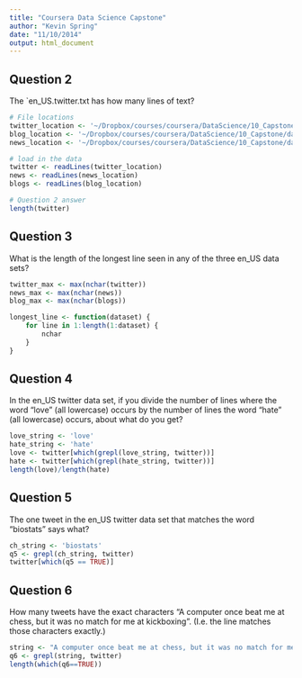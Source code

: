 ```yaml
---
title: "Coursera Data Science Capstone"
author: "Kevin Spring"
date: "11/10/2014"
output: html_document
---
```


## Question 2
The `en_US.twitter.txt has how many lines of text?

```r
# File locations
twitter_location <- '~/Dropbox/courses/coursera/DataScience/10_Capstone/data/final/en_US/en_US.twitter.txt'
blog_location <- '~/Dropbox/courses/coursera/DataScience/10_Capstone/data/final/en_US/en_US.blogs.txt'
news_location <- '~/Dropbox/courses/coursera/DataScience/10_Capstone/data/final/en_US/en_US.news.txt'

# load in the data
twitter <- readLines(twitter_location)
news <- readLines(news_location)
blogs <- readLines(blog_location)

# Question 2 answer
length(twitter)
```

## Question 3
What is the length of the longest line seen in any of the three en_US data sets?

```r
twitter_max <- max(nchar(twitter))
news_max <- max(nchar(news))
blog_max <- max(nchar(blogs))

longest_line <- function(dataset) {
    for line in 1:length(1:dataset) {
        nchar
    }
}
```
## Question 4
In the en_US twitter data set, if you divide the number of lines where the word "love" (all lowercase) occurs by the number of lines the word "hate" (all lowercase) occurs, about what do you get?

```r
love_string <- 'love'
hate_string <- 'hate'
love <- twitter[which(grepl(love_string, twitter))]
hate <- twitter[which(grepl(hate_string, twitter))]
length(love)/length(hate)
```

## Question 5
The one tweet in the en_US twitter data set that matches the word "biostats" says what?

```r
ch_string <- 'biostats'
q5 <- grepl(ch_string, twitter)
twitter[which(q5 == TRUE)]
```
## Question 6
How many tweets have the exact characters "A computer once beat me at chess, but it was no match for me at kickboxing". (I.e. the line matches those characters exactly.) 

```r
string <- "A computer once beat me at chess, but it was no match for me at kickboxing"
q6 <- grepl(string, twitter)
length(which(q6==TRUE))
```